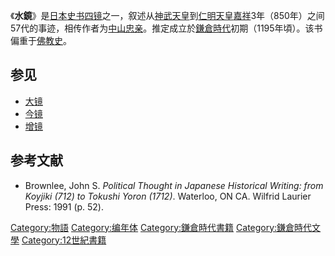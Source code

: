 《'''水鏡'''》是[[日本|日本]][[史书|史书]][[四镜|四镜]]之一，叙述从[[神武天皇|神武天皇]]到[[仁明天皇|仁明天皇]][[嘉祥_(仁明天皇)|嘉祥]]3年（850年）之间57代的事迹，相传作者为[[中山忠亲|中山忠亲]]。推定成立於[[鎌倉時代|鎌倉時代]]初期（1195年頃）。该书偏重于[[佛教史|佛教史]]。

==参见==
* [[大镜|大镜]]
* [[今镜|今镜]]
* [[增镜|增镜]]

==参考文献==
* Brownlee, John S.  ''Political Thought in Japanese Historical Writing:  from Koyjiki (712) to Tokushi Yoron (1712)''.  Waterloo, ON CA.  Wilfrid Laurier Press:  1991 (p. 52).

{{Hist-stub}}
[[Category:物語|Category:物語]]
[[Category:编年体|Category:编年体]]
[[Category:鎌倉時代書籍|Category:鎌倉時代書籍]]
[[Category:鎌倉時代文學|Category:鎌倉時代文學]]
[[Category:12世紀書籍|Category:12世紀書籍]]